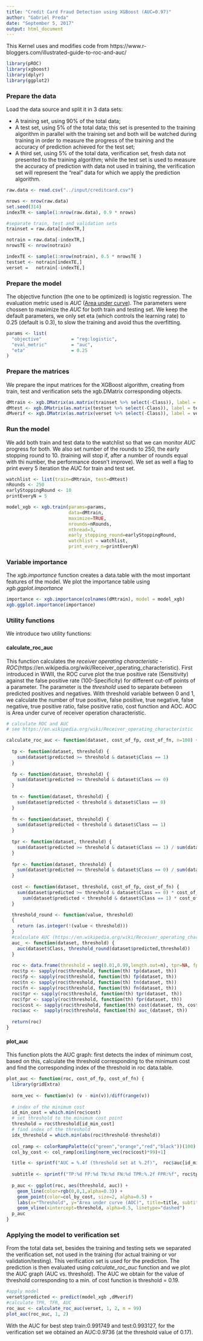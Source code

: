 ```yaml
---
title: "Credit Card Fraud Detection using XGBoost (AUC=0.97)"
author: "Gabriel Preda"
date: "September 5, 2017"
output: html_document
---
```



This Kernel uses and modifies code from https://www.r-bloggers.com/illustrated-guide-to-roc-and-auc/


```r
library(pROC)
library(xgboost)
library(dplyr)
library(ggplot2)
```

### Prepare the data

Load the data source and split it in 3 data sets:  

* A training set, using 90% of the total data;  
* A test set, using 5% of the total data; this set is presented to the training algorithm in parallel with the training set and both will be watched during training in order to measure the progress of the training and the accuracy of prediction achieved for the test set;  
* A third set, using 5% of the total data, verification set, fresh data not presented 
to the training algorithm; while the test set is used to measure the accuracy of 
prediction with data not used in training, the verification set will represent 
the "real" data for which we apply the prediction algorithm.  


```r

raw.data <- read.csv("../input/creditcard.csv")

nrows <- nrow(raw.data)
set.seed(314)
indexTR <- sample(1:nrow(raw.data), 0.9 * nrows)

#separate train, test and validation sets
trainset = raw.data[indexTR,]

notrain = raw.data[-indexTR,]
nrowsTE <- nrow(notrain)

indexTE <- sample(1:nrow(notrain), 0.5 * nrowsTE )
testset <- notrain[indexTE,]
verset =   notrain[-indexTE,]
```


### Prepare the model

The objective function (the one to be optimized) is logistic regression. The evaluation metric used is *AUC* ([Area under curve](https://en.wikipedia.org/wiki/Receiver_operating_characteristic#Area_under_the_curve)). The parameters were chossen to maximize the *AUC* for both train and testing set. We keep the default parameters, we only set eta (which controls the learning rate) to 0.25 (default is 0.3), to slow the training and avoid thus the overfitting.

```r

params <- list(
  "objective"           = "reg:logistic",
  "eval_metric"         = "auc",
  "eta"                 = 0.25
)
```


### Prepare the matrices

We prepare the input matrices for the XGBoost algorithm, creating from train, test and verification sets the xgb.DMatrix corresponding objects.

```r
dMtrain <- xgb.DMatrix(as.matrix(trainset %>% select(-Class)), label = trainset$Class)
dMtest <- xgb.DMatrix(as.matrix(testset %>% select(-Class)), label = testset$Class)
dMverif <- xgb.DMatrix(as.matrix(verset %>% select(-Class)), label = verset$Class)
```


### Run the model

We add both train and test data to the watchlist so that we can monitor *AUC* progress for both. We also set number of the rounds to 250, the early stopping round to 10. (training will stop if, after a number of rounds equal with thi number, the performance doesn't improve). We set as well a flag to print every 5 iteration the AUC for train and test set.


```r
watchlist <- list(train=dMtrain, test=dMtest)
nRounds <- 250
earlyStoppingRound <- 10
printEveryN = 5

model_xgb <- xgb.train(params=params,
                       data=dMtrain,
                       maximize=TRUE,
                       nrounds=nRounds,
                       nthread=3,
                       early_stopping_round=earlyStoppingRound,
                       watchlist = watchlist,
                       print_every_n=printEveryN)
```

### Variable importance

The *xgb.importance* function creates a data.table with the most important features of the model. We plot the importance table using *xgb.ggplot.importance*

```r
importance <- xgb.importance(colnames(dMtrain), model = model_xgb)
xgb.ggplot.importance(importance)
```

### Utility functions

We introduce two utility functions:  

#### calculate_roc_auc

This function calculates the *receiver operating characteristic -ROC*(https://en.wikipedia.org/wiki/Receiver_operating_characteristic).
First introduced in WWII, the ROC curve plot the true positive rate (Sensitivity) 
against the false positive rate (100-Specificity) for different cut-off points of a 
parameter.  The parameter is the *threshold* used to separate between predicted
positives and negatives. With threshold variable between 0 and 1, we calculate 
the number of true positive, false positive, true negative, false negative, true 
positive ratio, false positive ratio, cost function and AOC. AOC is Area under 
curve of receiver operation characteristic.  



```r

# calculate ROC and AUC 
# see https://en.wikipedia.org/wiki/Receiver_operating_characteristic

calculate_roc_auc <- function(dataset, cost_of_fp, cost_of_fn, n=100) {
  
  tp <- function(dataset, threshold) {
    sum(dataset$predicted >= threshold & dataset$Class == 1)
  }
  
  fp <- function(dataset, threshold) {
    sum(dataset$predicted >= threshold & dataset$Class == 0)
  }
  
  tn <- function(dataset, threshold) {
    sum(dataset$predicted < threshold & dataset$Class == 0)
  }
  
  fn <- function(dataset, threshold) {
    sum(dataset$predicted < threshold & dataset$Class == 1)
  }
  
  tpr <- function(dataset, threshold) {
    sum(dataset$predicted >= threshold & dataset$Class == 1) / sum(dataset$Class == 1)
  }
  
  fpr <- function(dataset, threshold) {
    sum(dataset$predicted >= threshold & dataset$Class == 0) / sum(dataset$Class == 0)
  }
  
  cost <- function(dataset, threshold, cost_of_fp, cost_of_fn) {
    sum(dataset$predicted >= threshold & dataset$Class == 0) * cost_of_fp + 
      sum(dataset$predicted < threshold & dataset$Class == 1) * cost_of_fn
  }

  threshold_round <- function(value, threshold)
  {
    return (as.integer(!(value < threshold)))
  }
  #calculate AUC (https://en.wikipedia.org/wiki/Receiver_operating_characteristic#Area_under_the_curve)
  auc_ <- function(dataset, threshold) {
    auc(dataset$Class, threshold_round(dataset$predicted,threshold))
  }
  
  roc <- data.frame(threshold = seq(0.01,0.99,length.out=n), tpr=NA, fpr=NA)
  roc$tp <- sapply(roc$threshold, function(th) tp(dataset, th))
  roc$fp <- sapply(roc$threshold, function(th) fp(dataset, th))
  roc$tn <- sapply(roc$threshold, function(th) tn(dataset, th))
  roc$fn <- sapply(roc$threshold, function(th) fn(dataset, th))
  roc$tpr <- sapply(roc$threshold, function(th) tpr(dataset, th))
  roc$fpr <- sapply(roc$threshold, function(th) fpr(dataset, th))
  roc$cost <- sapply(roc$threshold, function(th) cost(dataset, th, cost_of_fp, cost_of_fn))
  roc$auc <-  sapply(roc$threshold, function(th) auc_(dataset, th))
  
  return(roc)
}
```

#### plot_auc

This function plots the AUC graph: first detects the index of minimum cost, based on 
this, calculate the threshold corresponding to the minimum cost and find the 
corresponding index of the threshold in roc data.table.  


```r
plot_auc <- function(roc, cost_of_fp, cost_of_fn) {
  library(gridExtra)
  
  norm_vec <- function(v) (v - min(v))/diff(range(v))
  
  # index of the minimum cost
  id_min_cost = which.min(roc$cost)
  # set threshold to the minimum cost point
  threshold = roc$threshold[id_min_cost]
  # find index of the threshold
  idx_threshold = which.min(abs(roc$threshold-threshold))
  
  col_ramp <- colorRampPalette(c("green","orange","red","black"))(100)
  col_by_cost <- col_ramp[ceiling(norm_vec(roc$cost)*99)+1]

  title <- sprintf("AUC = %.4f (threshold set at %.2f)",  roc$auc[id_min_cost], threshold)
  
  subtitle <- sprintf("TP:%d FP:%d TN:%d FN:%d TPR:%.2f FPR:%f", roc$tp[id_min_cost], roc$fp[id_min_cost], roc$tn[id_min_cost], roc$fn[id_min_cost], roc$tpr[id_min_cost], roc$fpr[id_min_cost])
  
  p_auc <- ggplot(roc, aes(threshold, auc)) +
    geom_line(color=rgb(0,0,1,alpha=0.3)) +
    geom_point(color=col_by_cost, size=2, alpha=0.5) +
    labs(x="Threshold", y="Area under curve (AOC)", title=title, subtitle=subtitle) + 
    geom_vline(xintercept=threshold, alpha=0.5, linetype="dashed")
  p_auc
}
```

### Applying the model to verification set

From the total data set, besides the training and testing sets we separated the verification set, not used in the training (for actual training or vor validation/testing). This verification set is used for the prediction. The prediction is then evaluated using *calculate_roc_auc* function and we plot the AUC graph (AUC vs. threshold). The AUC we obtain for the value of threshold corresponding to a min. of cost function is threshold = 0.19.

```r

#apply model
verset$predicted <- predict(model_xgb ,dMverif)
#calculate TPR, TFR, AUC
roc_auc <- calculate_roc_auc(verset, 1, 2, n = 99)
plot_auc(roc_auc, 1, 2)

```

With the AUC for best step train:0.991749  and test:0.993127, for the verification 
set we obtained an AUC:0.9736 (at the threshold value of 0.17).

